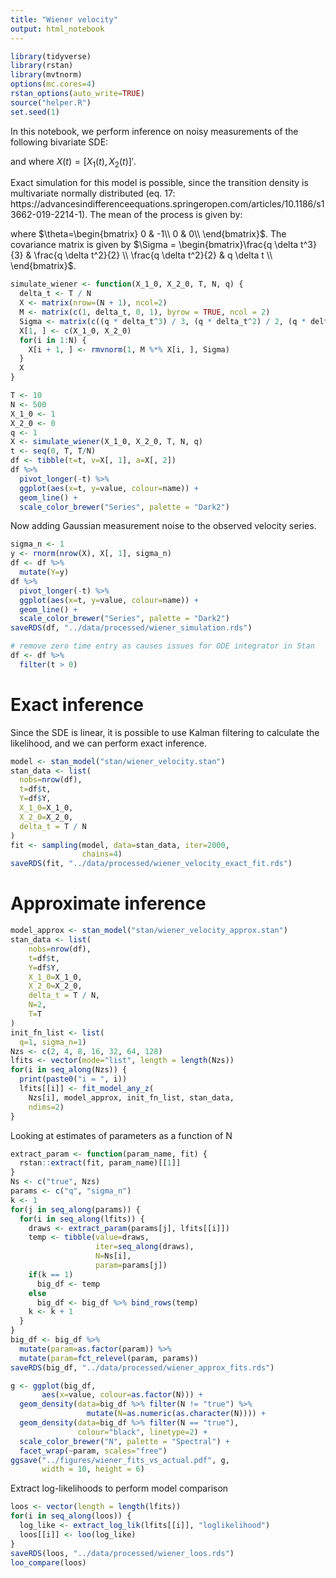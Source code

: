 ```yaml
---
title: "Wiener velocity"
output: html_notebook
---
```


```r
library(tidyverse)
library(rstan)
library(mvtnorm)
options(mc.cores=4)
rstan_options(auto_write=TRUE)
source("helper.R")
set.seed(1)
```


In this notebook, we perform inference on noisy measurements of the following bivariate SDE:

\begin{equation}
    dX(t) = \begin{bmatrix}
   0 & 1\\
   0 & 0 
   \end{bmatrix} X(t) dt + \begin{bmatrix}
   0\\
   \sqrt{q} 
   \end{bmatrix}dW(t)
\end{equation}

and where $X(t) = [X_1(t), X_2(t)]'$.

Exact simulation for this model is possible, since the transition density is multivariate normally distributed (eq. 17: https://advancesindifferenceequations.springeropen.com/articles/10.1186/s13662-019-2214-1). The mean of the process is given by:

\begin{equation}
mu(t + \delta t) = \exp(-\theta \delta t) X[t] = \begin{bmatrix}1 & \delta t \\
 0 & 1 \\
 \end{bmatrix} X[t]
\end{equation}

where $\theta=\begin{bmatrix} 0 & -1\\ 0 & 0\\ \end{bmatrix}$. The covariance matrix is given by $\Sigma = \begin{bmatrix}\frac{q \delta t^3}{3} & \frac{q \delta t^2}{2} \\ \frac{q \delta t^2}{2} & q \delta t \\ \end{bmatrix}$.

```r
simulate_wiener <- function(X_1_0, X_2_0, T, N, q) {
  delta_t <- T / N
  X <- matrix(nrow=(N + 1), ncol=2)
  M <- matrix(c(1, delta_t, 0, 1), byrow = TRUE, ncol = 2)
  Sigma <- matrix(c((q * delta_t^3) / 3, (q * delta_t^2) / 2, (q * delta_t^2) / 2, q * delta_t), byrow = TRUE, ncol = 2)
  X[1, ] <- c(X_1_0, X_2_0)
  for(i in 1:N) {
    X[i + 1, ] <- rmvnorm(1, M %*% X[i, ], Sigma)
  }
  X
}

T <- 10
N <- 500
X_1_0 <- 1
X_2_0 <- 0
q <- 1
X <- simulate_wiener(X_1_0, X_2_0, T, N, q)
t <- seq(0, T, T/N)
df <- tibble(t=t, v=X[, 1], a=X[, 2])
df %>% 
  pivot_longer(-t) %>% 
  ggplot(aes(x=t, y=value, colour=name)) +
  geom_line() +
  scale_color_brewer("Series", palette = "Dark2")
```
Now adding Gaussian measurement noise to the observed velocity series.
```r
sigma_n <- 1
y <- rnorm(nrow(X), X[, 1], sigma_n)
df <- df %>% 
  mutate(Y=y)
df %>% 
  pivot_longer(-t) %>% 
  ggplot(aes(x=t, y=value, colour=name)) +
  geom_line() +
  scale_color_brewer("Series", palette = "Dark2")
saveRDS(df, "../data/processed/wiener_simulation.rds")

# remove zero time entry as causes issues for ODE integrator in Stan
df <- df %>% 
  filter(t > 0)
```

# Exact inference
Since the SDE is linear, it is possible to use Kalman filtering to calculate the likelihood, and we can perform exact inference.
```r
model <- stan_model("stan/wiener_velocity.stan")
stan_data <- list(
  nobs=nrow(df),
  t=df$t,
  Y=df$Y,
  X_1_0=X_1_0,
  X_2_0=X_2_0,
  delta_t = T / N
)
fit <- sampling(model, data=stan_data, iter=2000,
                chains=4)
saveRDS(fit, "../data/processed/wiener_velocity_exact_fit.rds")
```

# Approximate inference
```r
model_approx <- stan_model("stan/wiener_velocity_approx.stan")
stan_data <- list(
    nobs=nrow(df),
    t=df$t,
    Y=df$Y,
    X_1_0=X_1_0,
    X_2_0=X_2_0,
    delta_t = T / N,
    N=2,
    T=T
)
init_fn_list <- list(
  q=1, sigma_n=1)
Nzs <- c(2, 4, 8, 16, 32, 64, 128)
lfits <- vector(mode="list", length = length(Nzs))
for(i in seq_along(Nzs)) {
  print(paste0("i = ", i))
  lfits[[i]] <- fit_model_any_z(
    Nzs[i], model_approx, init_fn_list, stan_data,
    ndims=2)
}
```

Looking at estimates of parameters as a function of N
```r
extract_param <- function(param_name, fit) {
  rstan::extract(fit, param_name)[[1]]
}
Ns <- c("true", Nzs)
params <- c("q", "sigma_n")
k <- 1
for(j in seq_along(params)) {
  for(i in seq_along(lfits)) {
    draws <- extract_param(params[j], lfits[[i]])
    temp <- tibble(value=draws,
                   iter=seq_along(draws),
                   N=Ns[i],
                   param=params[j])
    if(k == 1)
      big_df <- temp
    else
      big_df <- big_df %>% bind_rows(temp)
    k <- k + 1
  }
}
big_df <- big_df %>% 
  mutate(param=as.factor(param)) %>% 
  mutate(param=fct_relevel(param, params))
saveRDS(big_df, "../data/processed/wiener_approx_fits.rds")

g <- ggplot(big_df,
       aes(x=value, colour=as.factor(N))) +
  geom_density(data=big_df %>% filter(N != "true") %>% 
                 mutate(N=as.numeric(as.character(N)))) +
  geom_density(data=big_df %>% filter(N == "true"),
               colour="black", linetype=2) +
  scale_color_brewer("N", palette = "Spectral") +
  facet_wrap(~param, scales="free")
ggsave("../figures/wiener_fits_vs_actual.pdf", g,
       width = 10, height = 6)
```

Extract log-likelihoods to perform model comparison
```r
loos <- vector(length = length(lfits))
for(i in seq_along(loos)) {
  log_like <- extract_log_lik(lfits[[i]], "loglikelihood")
  loos[[i]] <- loo(log_like)
}
saveRDS(loos, "../data/processed/wiener_loos.rds")
loo_compare(loos)
```
